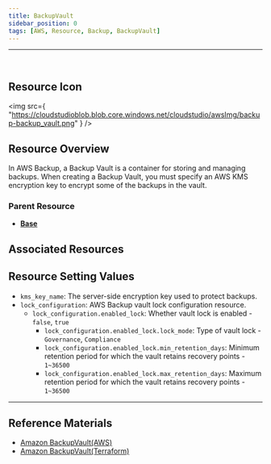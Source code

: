 ```yaml
---
title: BackupVault
sidebar_position: 0
tags: [AWS, Resource, Backup, BackupVault]
---
```


<hr />
<br />

## Resource Icon

<img
    src={
        "https://cloudstudioblob.blob.core.windows.net/cloudstudio/awsImg/backup-backup_vault.png"
    }
/>

## Resource Overview

In AWS Backup, a Backup Vault is a container for storing and managing backups. 
When creating a Backup Vault, you must specify an AWS KMS encryption key to encrypt some of the backups in the vault.


### Parent Resource

-   [**Base**](https://docs.cstudio.app/docs/resource/aws/Base/)

## Associated Resources


## Resource Setting Values

-   `kms_key_name`: The server-side encryption key used to protect backups.
-   `lock_configuration`: AWS Backup vault lock configuration resource.
    -   `lock_configuration.enabled_lock`: Whether vault lock is enabled - `false`, `true`
        -   `lock_configuration.enabled_lock.lock_mode`: Type of vault lock - `Governance`, `Compliance`
        -   `lock_configuration.enabled_lock.min_retention_days`: Minimum retention period for which the vault retains recovery points - `1~36500`
        -   `lock_configuration.enabled_lock.max_retention_days`: Maximum retention period for which the vault retains recovery points - `1~36500`

---

## Reference Materials

-   [Amazon BackupVault(AWS)](https://docs.aws.amazon.com/ko_kr/aws-backup/latest/devguide/create-a-vault.html)
-   [Amazon BackupVault(Terraform)](https://registry.terraform.io/providers/hashicorp/aws/latest/docs/resources/backup_vault)
